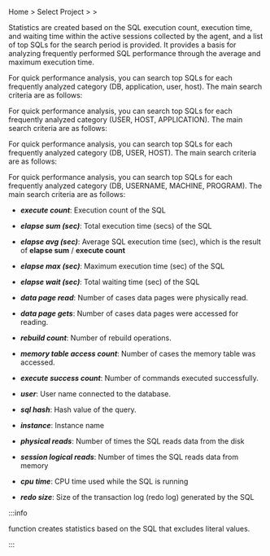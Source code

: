 Home &gt; Select Project &gt; <Cmdname sid="side_reportStat" className="uitext" /> &gt; <Cmdname sid="side_dbSqlStat" className="uitext" />

Statistics are created based on the SQL execution count, execution time, and waiting time within the active sessions collected by the agent, and a list of top SQLs for the search period is provided. It provides a basis for analyzing frequently performed SQL performance through the average and maximum execution time.

<InDoc product="postgresql">

For quick performance analysis, you can search top SQLs for each frequently analyzed category (DB, application, user, host). The main search criteria are as follows:

</InDoc>

<InDoc product="db2">

For quick performance analysis, you can search top SQLs for each frequently analyzed category (USER, HOST, APPLICATION). The main search criteria are as follows:

</InDoc>

<InDoc product="mysql">

For quick performance analysis, you can search top SQLs for each frequently analyzed category (DB, USER, HOST). The main search criteria are as follows:

</InDoc>

<InDoc product="oracle-pro,oracle">

For quick performance analysis, you can search top SQLs for each frequently analyzed category (DB, USERNAME, MACHINE, PROGRAM). The main search criteria are as follows:

</InDoc>

- **_execute count_**: Execution count of the SQL

- **_elapse sum (sec)_**: Total execution time (secs) of the SQL

- **_elapse avg (sec)_**: Average SQL execution time (sec), which is the result of **elapse sum** / **execute count**

- **_elapse max (sec)_**: Maximum execution time (sec) of the SQL

<Xclude product="mysql,mssql,mssql-v1,tibero">

- **_elapse wait (sec)_**: Total waiting time (sec) of the SQL

</Xclude>

<InDoc product="altibase">

- **_data page read_**: Number of cases data pages were physically read.

- **_data page gets_**: Number of cases data pages were accessed for reading.

- **_rebuild count_**: Number of rebuild operations.

- **_memory table access count_**: Number of cases the memory table was accessed.

- **_execute success count_**: Number of commands executed successfully.

- **_user_**: User name connected to the database.

- **_sql hash_**: Hash value of the query.

</InDoc>

<Xclude product="mssql,mssql-v1,tibero,cubrid,db2">

- **_instance_**: Instance name

</Xclude>

<InDoc product="oracle,oracle-pro">

- **_physical reads_**: Number of times the SQL reads data from the disk

- **_session logical reads_**: Number of times the SQL reads data from memory

</InDoc>

<InDoc product="oracle-pro">

- **_cpu time_**: CPU time used while the SQL is running

- **_redo size_**: Size of the transaction log (redo log) generated by the SQL

</InDoc>

:::info

<Cmdname sid="side_dbSqlStat" className="uitext" /> function creates statistics based on the SQL that excludes literal values.

:::
